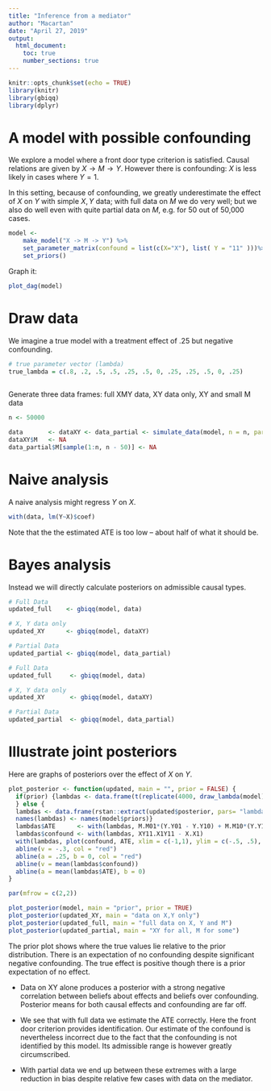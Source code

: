 ```yaml
---
title: "Inference from a mediator"
author: "Macartan"
date: "April 27, 2019"
output:
  html_document:
    toc: true
    number_sections: true
---
```


```r
knitr::opts_chunk$set(echo = TRUE)
library(knitr)
library(gbiqq)
library(dplyr)
```

# A model with possible confounding

We explore a model where a front door type criterion is satisfied. Causal relations are given by  $X\rightarrow M \rightarrow Y$. However there is confounding:  $X$ is less likely in cases where $Y=1$.

In this setting,  because of confounding, we greatly underestimate the effect of $X$ on $Y$ with simple $X,Y$ data; with full data on $M$ we do very well; but we also do well even with quite partial data on $M$, e.g. for 50 out of 50,000 cases.

```r
model <- 
	make_model("X -> M -> Y") %>%
	set_parameter_matrix(confound = list(c(X="X"), list( Y = "11" )))%>%
	set_priors()
```

Graph it:

```r
plot_dag(model)
```

# Draw data

We imagine a true model with a treatment effect of .25 but negative confounding. 


```r
# true parameter vector (lambda)
true_lambda = c(.8, .2, .5, .5, .25, .5, 0, .25, .25, .5, 0, .25)
           
```

Generate three data frames: full XMY data, XY data only, XY and small M data

```r
n <- 50000

data       <- dataXY <- data_partial <- simulate_data(model, n = n, parameters = true_lambda)
dataXY$M   <- NA
data_partial$M[sample(1:n, n - 50)] <- NA

```


#  Naive analysis
A naive analysis might regress $Y$ on $X$.

```r
with(data, lm(Y~X)$coef)

```

Note that the the estimated ATE is too low -- about half of what it should be.

# Bayes analysis

Instead we will directly calculate posteriors on admissible causal types.

```r

# Full Data
updated_full    <- gbiqq(model, data)

# X, Y data only
updated_XY      <- gbiqq(model, dataXY)

# Partial Data
updated_partial <- gbiqq(model, data_partial)
```


```r

# Full Data
updated_full     <- gbiqq(model, data)

# X, Y data only
updated_XY       <- gbiqq(model, dataXY)

# Partial Data
updated_partial  <- gbiqq(model, data_partial)
```


# Illustrate joint posteriors 

Here are  graphs of  posteriors over the effect of $X$ on $Y$. 

```r

plot_posterior <- function(updated, main = "", prior = FALSE) {
  if(prior) {lambdas <- data.frame(t(replicate(4000, draw_lambda(model)))) 
  } else {
  lambdas <- data.frame(rstan::extract(updated$posterior, pars= "lambdas")$lambdas)
  names(lambdas) <- names(model$priors)}
  lambdas$ATE      <- with(lambdas, M.M01*(Y.Y01 - Y.Y10) + M.M10*(Y.Y10 - Y.Y01))
  lambdas$confound <- with(lambdas, XY11.X1Y11 - X.X1)
  with(lambdas, plot(confound, ATE, xlim = c(-1,1), ylim = c(-.5, .5), main = main))
  abline(v = -.3, col = "red")
  abline(a = .25, b = 0, col = "red")
  abline(v = mean(lambdas$confound))
  abline(a = mean(lambdas$ATE), b = 0)
}

par(mfrow = c(2,2))

plot_posterior(model, main = "prior", prior = TRUE)
plot_posterior(updated_XY, main = "data on X,Y only")
plot_posterior(updated_full, main = "full data on X, Y and M")
plot_posterior(updated_partial, main = "XY for all, M for some")
```

The prior plot shows where the true values lie relative to the prior distribution. There is an expectation of no confounding despite significant negative confounding. The true effect is positive though there is a prior expectation of no effect.

* Data on XY alone produces a posterior with a strong negative correlation between beliefs about effects and beliefs over confounding. Posterior means for both causal effects and confounding are far off. 

* We see that with full data we estimate the ATE correctly. Here the front door criterion provides identification. Our estimate of the confound is nevertheless incorrect due to the fact that the confounding is not identified by this model. Its admissible range is however greatly circumscribed. 

* With partial data we end up between these extremes with a large reduction in bias despite relative few cases with data on the mediator. 
